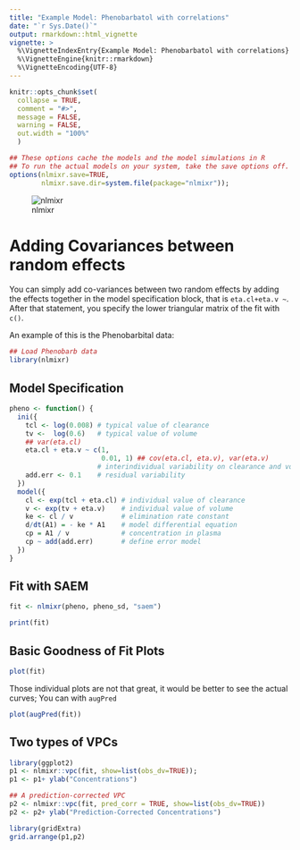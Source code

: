```yaml
---
title: "Example Model: Phenobarbatol with correlations"
date: "`r Sys.Date()`"
output: rmarkdown::html_vignette
vignette: >
  %\VignetteIndexEntry{Example Model: Phenobarbatol with correlations}
  %\VignetteEngine{knitr::rmarkdown}
  %\VignetteEncoding{UTF-8}
---
```


```r
knitr::opts_chunk$set(
  collapse = TRUE,
  comment = "#>",
  message = FALSE,
  warning = FALSE,
  out.width = "100%"
  )

## These options cache the models and the model simulations in R
## To run the actual models on your system, take the save options off.
options(nlmixr.save=TRUE,
        nlmixr.save.dir=system.file(package="nlmixr"));

```

![nlmixr](logo.png)

# Adding Covariances between random effects

You can simply add co-variances between two random effects by adding
the effects together in the model specification block, that is
`eta.cl+eta.v ~`.  After that statement, you specify the lower
triangular matrix of the fit with `c()`.

An example of this is the Phenobarbital data:

```r
## Load Phenobarb data
library(nlmixr)

```

## Model Specification
```r

pheno <- function() {
  ini({
    tcl <- log(0.008) # typical value of clearance
    tv <-  log(0.6)   # typical value of volume
    ## var(eta.cl)
    eta.cl + eta.v ~ c(1, 
                       0.01, 1) ## cov(eta.cl, eta.v), var(eta.v)
                      # interindividual variability on clearance and volume
    add.err <- 0.1    # residual variability
  })
  model({
    cl <- exp(tcl + eta.cl) # individual value of clearance
    v <- exp(tv + eta.v)    # individual value of volume
    ke <- cl / v            # elimination rate constant
    d/dt(A1) = - ke * A1    # model differential equation
    cp = A1 / v             # concentration in plasma
    cp ~ add(add.err)       # define error model
  })
}

```
## Fit with SAEM
```r
fit <- nlmixr(pheno, pheno_sd, "saem")

print(fit)
```
## Basic Goodness of Fit Plots

```r
plot(fit)
```

Those individual plots are not that great, it would be better to see
the actual curves; You can with `augPred`

```r
plot(augPred(fit))
```

## Two types of VPCs

```r
library(ggplot2)
p1 <- nlmixr::vpc(fit, show=list(obs_dv=TRUE));
p1 <- p1+ ylab("Concentrations")

## A prediction-corrected VPC
p2 <- nlmixr::vpc(fit, pred_corr = TRUE, show=list(obs_dv=TRUE))
p2 <- p2+ ylab("Prediction-Corrected Concentrations")

library(gridExtra)
grid.arrange(p1,p2)
```
